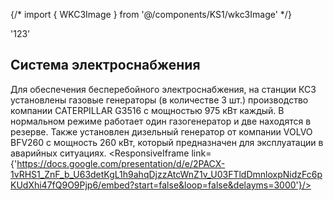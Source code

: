{/* import { WKC3Image } from '@/components/KS1/wkc3Image' */}


  '123'

## Система электроснабжения 
Для обеспечения бесперебойного электроснабжения, на станции КС3 установлены газовые генераторы (в количестве 3 шт.) производство компании CATERPILLAR G3516 с мощностью 975 кВт каждый. В нормальном режиме работает один газогенератор и две находятся в резерве. Также установлен дизельный генератор от компании VOLVO BFV260 с мощность 260 кВт, который предназначен для эксплуатации в аварийных ситуациях.
<ResponsiveIframe link={'https://docs.google.com/presentation/d/e/2PACX-1vRHS1_ZnF_b_U63detKgL1h9ahqDjzzAtcWnZ1v_U03FTldDmnloxpNidzFc6pKUdXhi47fQ9O9Pjp6/embed?start=false&loop=false&delayms=3000'}/>
